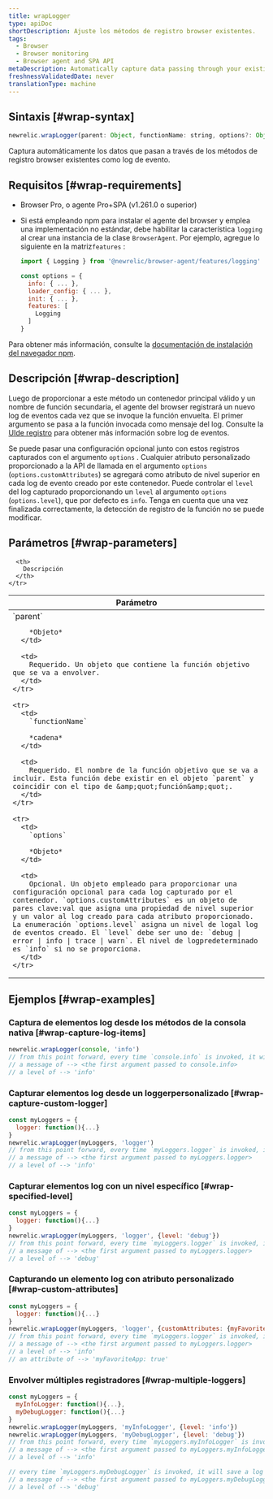 ```yaml
---
title: wrapLogger
type: apiDoc
shortDescription: Ajuste los métodos de registro browser existentes.
tags:
  - Browser
  - Browser monitoring
  - Browser agent and SPA API
metaDescription: Automatically capture data passing through your existing browser logging methods as log events.
freshnessValidatedDate: never
translationType: machine
---
```


## Sintaxis [#wrap-syntax]

```js
newrelic.wrapLogger(parent: Object, functionName: string, options?: Object<{ customAttributes?: Object, level?: 'debug|error|info|trace|warn'}>)
```

Captura automáticamente los datos que pasan a través de los métodos de registro browser existentes como log de evento.

## Requisitos [#wrap-requirements]

* Browser Pro, o agente Pro+SPA (v1.261.0 o superior)

* Si está empleando npm para instalar el agente del browser y emplea una implementación no estándar, debe habilitar la característica `logging` al crear una instancia de la clase `BrowserAgent`. Por ejemplo, agregue lo siguiente en la matriz`features` :

  ```js
  import { Logging } from '@newrelic/browser-agent/features/logging'

  const options = {
    info: { ... },
    loader_config: { ... },
    init: { ... },
    features: [
      Logging
    ]
  }
  ```

Para obtener más información, consulte la [documentación de instalación del navegador npm](https://www.npmjs.com/package/@newrelic/browser-agent#new-relic-browser-agent).

## Descripción [#wrap-description]

Luego de proporcionar a este método un contenedor principal válido y un nombre de función secundaria, el agente del browser registrará un nuevo log de eventos cada vez que se invoque la función envuelta. El primer argumento se pasa a la función invocada como mensaje del log. Consulte la [UIde registro](/docs/logs/ui-data/use-logs-ui/) para obtener más información sobre log de eventos.

Se puede pasar una configuración opcional junto con estos registros capturados con el argumento `options` . Cualquier atributo personalizado proporcionado a la API de llamada en el argumento `options` (`options.customAttributes`) se agregará como atributo de nivel superior en cada log de evento creado por este contenedor. Puede controlar el `level` del log capturado proporcionando un `level` al argumento `options` (`options.level`), que por defecto es `info`. Tenga en cuenta que una vez finalizada correctamente, la detección de registro de la función no se puede modificar.

## Parámetros [#wrap-parameters]

<table>
  <thead>
    <tr>
      <th width="25%">
        Parámetro
      </th>

      <th>
        Descripción
      </th>
    </tr>
  </thead>

  <tbody>
    <tr>
      <td>
        `parent`

        *Objeto*
      </td>

      <td>
        Requerido. Un objeto que contiene la función objetivo que se va a envolver.
      </td>
    </tr>

    <tr>
      <td>
        `functionName`

        *cadena*
      </td>

      <td>
        Requerido. El nombre de la función objetivo que se va a incluir. Esta función debe existir en el objeto `parent` y coincidir con el tipo de &amp;quot;función&amp;quot;.
      </td>
    </tr>

    <tr>
      <td>
        `options`

        *Objeto*
      </td>

      <td>
        Opcional. Un objeto empleado para proporcionar una configuración opcional para cada log capturado por el contenedor. `options.customAttributes` es un objeto de pares clave:val que asigna una propiedad de nivel superior y un valor al log creado para cada atributo proporcionado. La enumeración `options.level` asigna un nivel de logal log de eventos creado. El `level` debe ser uno de: `debug | error | info | trace | warn`. El nivel de logpredeterminado es `info` si no se proporciona.
      </td>
    </tr>
  </tbody>
</table>

## Ejemplos [#wrap-examples]

### Captura de elementos log desde los métodos de la consola nativa [#wrap-capture-log-items]

```js
newrelic.wrapLogger(console, 'info')
// from this point forward, every time `console.info` is invoked, it will save a log event with:
// a message of --> <the first argument passed to console.info>
// a level of --> 'info'
```

### Capturar elementos log desde un loggerpersonalizado [#wrap-capture-custom-logger]

```js
const myLoggers = {
  logger: function(){...}
}
newrelic.wrapLogger(myLoggers, 'logger')
// from this point forward, every time `myLoggers.logger` is invoked, it will save a log event with:
// a message of --> <the first argument passed to myLoggers.logger>
// a level of --> 'info'
```

### Capturar elementos log con un nivel específico [#wrap-specified-level]

```js
const myLoggers = {
  logger: function(){...}
}
newrelic.wrapLogger(myLoggers, 'logger', {level: 'debug'})
// from this point forward, every time `myLoggers.logger` is invoked, it will save a log event with:
// a message of --> <the first argument passed to myLoggers.logger>
// a level of --> 'debug'
```

### Capturando un elemento log con atributo personalizado [#wrap-custom-attributes]

```js
const myLoggers = {
  logger: function(){...}
}
newrelic.wrapLogger(myLoggers, 'logger', {customAttributes: {myFavoriteApp: true}})
// from this point forward, every time `myLoggers.logger` is invoked, it will save a log event with:
// a message of --> <the first argument passed to myLoggers.logger>
// a level of --> 'info'
// an attribute of --> 'myFavoriteApp: true'
```

### Envolver múltiples registradores [#wrap-multiple-loggers]

```js
const myLoggers = {
  myInfoLogger: function(){...},
  myDebugLogger: function(){...}
}
newrelic.wrapLogger(myLoggers, 'myInfoLogger', {level: 'info'})
newrelic.wrapLogger(myLoggers, 'myDebugLogger', {level: 'debug'})
// from this point forward, every time `myLoggers.myInfoLogger` is invoked, it will save a log event with:
// a message of --> <the first argument passed to myLoggers.myInfoLogger>
// a level of --> 'info'

// every time `myLoggers.myDebugLogger` is invoked, it will save a log event with:
// a message of --> <the first argument passed to myLoggers.myDebugLogger>
// a level of --> 'debug'
```